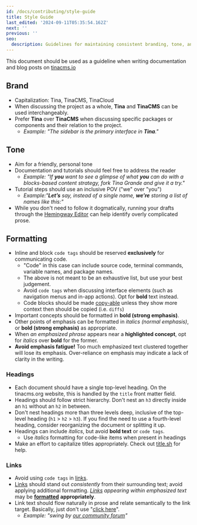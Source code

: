 ```yaml
---
id: /docs/contributing/style-guide
title: Style Guide
last_edited: '2024-09-11T05:35:54.162Z'
next: ''
previous: ''
seo:
  description: Guidelines for maintaining consistent branding, tone, and writing style when contributing to TinaCMS documentation and blog posts
---
```


This document should be used as a guideline when writing documentation and blog posts on [tinacms.io](http://tinacms.io)

## Brand

* Capitalization: Tina, TinaCMS, TinaCloud
* When discussing the project as a whole, **Tina** and **TinaCMS** can be used interchangeably.
* Prefer **Tina** over **TinaCMS** when discussing specific packages or components and their relation to the project.
  * *Example: "The sidebar is the primary interface in **Tina**."*

## Tone

* Aim for a friendly, personal tone
* Documentation and tutorials should feel free to address the reader
  * *Example: "If **you** want to see a glimpse of what **you** can do with a blocks-based content strategy, fork Tina Grande and give it a try."*
* Tutorial steps should use an inclusive POV ("we" over "you")
  * *Example:"**Let’s** say, instead of a single name, **we’re** storing a list of names like this:"*
* While you don't need to follow it dogmatically, running your drafts through the [Hemingway Editor](http://hemingwayapp.com/) can help identify overly complicated prose.

## Formatting

* Inline and block `code tags` should be reserved **exclusively** for communicating code.
  * "Code" in this case can include source code, terminal commands, variable names, and package names.
  * The above is not meant to be an exhaustive list, but use your best judgement.
  * Avoid `code tags` when discussing interface elements (such as navigation menus and in-app actions). Opt for **bold** text instead.
  * Code blocks should be made [copy-able](https://github.com/tinacms/tinacms.org/blob/master/README.md#copy-able-code-block) unless they show more context then should be copied (i.e. `diffs`)
* Important concepts should be formatted in **bold (strong emphasis)**.
* Other points of emphasis can be formatted in *italics (normal emphasis)*, or **bold (strong emphasis)** as appropriate.
* When *an emphasized phrase* appears near a **highlighted concept**, opt for *italics* over **bold** for the former.
* **Avoid emphasis fatigue!** Too much emphasized text clustered together will lose its emphasis. Over-reliance on emphasis may indicate a lack of clarity in the writing.

### Headings

* Each document should have a single top-level heading. On the tinacms.org website, this is handled by the `title` front matter field.
* Headings should follow strict hierarchy. Don't nest an `h3` directly inside an `h1` without an `h2` in between.
* Don't nest headings more than three levels deep, inclusive of the top-level heading (`h1` > `h2` > `h3`). If you find the need to use a fourth-level heading, consider reorganizing the document or splitting it up.
* Headings can include *italics*, but avoid **bold text** or `code tags`.
  * Use *italics* formatting for code-like items when present in headings
* Make an effort to capitalize titles appropriately. Check out [title.sh](https://title.sh/) for help.

### Links

* Avoid using `code tags` in [links](https://tinacms.io).
* [Links](https://tinacms.io) should stand out *consistently* from their surrounding text; avoid applying additional formatting. *[Links](https://tinacms.io) appearing within emphasized text* may be **[formatted](https://tinacms.io)** **appropriately**.
* Link text should flow naturally in prose and relate semantically to the link target. Basically, just don't use "[click here](https://tinacms.io)".
  * *Example: "swing by [our community forum](https://tina.io/community/)"*
